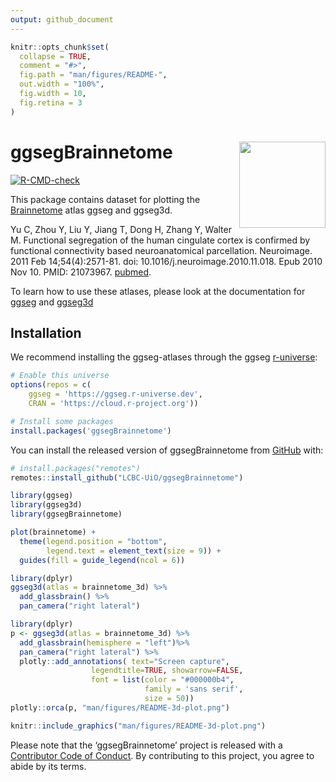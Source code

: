 ```yaml
---
output: github_document
---
```


<!-- README.md is generated from README.Rmd. Please edit that file -->

```r
knitr::opts_chunk$set(
  collapse = TRUE,
  comment = "#>",
  fig.path = "man/figures/README-",
  out.width = "100%",
  fig.width = 10, 
  fig.retina = 3
)
```

# ggsegBrainnetome <img src='man/figures/logo.png' align="right" height="138.5" />

<!-- badges: start -->
[![R-CMD-check](https://github.com/ggseg/ggsegBrainnetome/workflows/R-CMD-check/badge.svg)](https://github.com/ggseg/ggsegBrainnetome/actions)
<!-- badges: end -->

This package contains dataset for plotting the [Brainnetome](https://atlas.brainnetome.org/) atlas ggseg and ggseg3d. 

Yu C, Zhou Y, Liu Y, Jiang T, Dong H, Zhang Y, Walter M. Functional segregation of the human cingulate cortex is confirmed by functional connectivity based neuroanatomical parcellation. Neuroimage. 2011 Feb 14;54(4):2571-81. doi: 10.1016/j.neuroimage.2010.11.018. Epub 2010 Nov 10. PMID: 21073967. [pubmed](https://pubmed.ncbi.nlm.nih.gov/21073967/).

To learn how to use these atlases, please look at the documentation for [ggseg](https://ggseg.github.io/ggseg/) and [ggseg3d](https://ggseg.github.io/ggseg3d)

## Installation

We recommend installing the ggseg-atlases through the ggseg [r-universe](https://ggseg.r-universe.dev/ui#builds):

```r
# Enable this universe
options(repos = c(
    ggseg = 'https://ggseg.r-universe.dev',
    CRAN = 'https://cloud.r-project.org'))

# Install some packages
install.packages('ggsegBrainnetome')
```

You can install the released version of ggsegBrainnetome from [GitHub](https://github.com/) with:

``` r
# install.packages("remotes")
remotes::install_github("LCBC-UiO/ggsegBrainnetome")
```

```r
library(ggseg)
library(ggseg3d)
library(ggsegBrainnetome)

plot(brainnetome) +
  theme(legend.position = "bottom", 
        legend.text = element_text(size = 9)) +
  guides(fill = guide_legend(ncol = 6))

```

```r
library(dplyr)
ggseg3d(atlas = brainnetome_3d) %>% 
  add_glassbrain() %>% 
  pan_camera("right lateral")
```

```r
library(dplyr)
p <- ggseg3d(atlas = brainnetome_3d) %>%
  add_glassbrain(hemisphere = "left")%>%
  pan_camera("right lateral") %>%
  plotly::add_annotations( text="Screen capture",
                  legendtitle=TRUE, showarrow=FALSE,
                  font = list(color = "#000000b4",
                              family = 'sans serif',
                              size = 50))
plotly::orca(p, "man/figures/README-3d-plot.png")
```

```r
knitr::include_graphics("man/figures/README-3d-plot.png")
```

Please note that the 'ggsegBrainnetome' project is released with a
[Contributor Code of Conduct](CODE_OF_CONDUCT.md).
By contributing to this project, you agree to abide by its terms.
